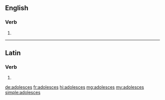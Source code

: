 ==English==

===Verb===
{{head|en|verb form}}

# {{en-third-person singular of|adolesce}}

----

==Latin==

===Verb===
{{la-verb-form|adolescēs}}

# {{inflection of|adolescō||2|s|futr|actv|indc|lang=la}}

[[de:adolesces]]
[[fr:adolesces]]
[[hi:adolesces]]
[[mg:adolesces]]
[[my:adolesces]]
[[simple:adolesces]]